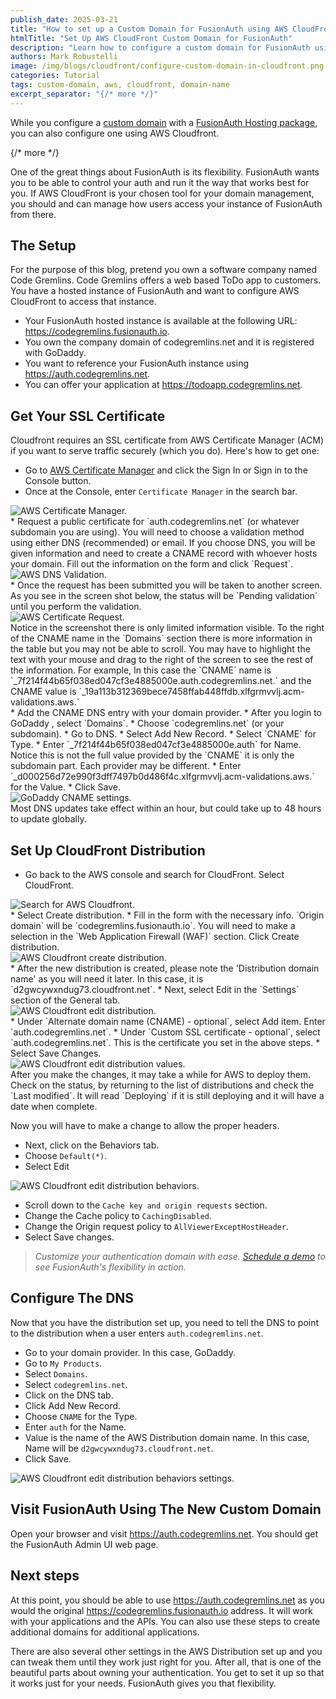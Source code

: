 ```yaml
---
publish_date: 2025-03-21
title: "How to set up a Custom Domain for FusionAuth using AWS CloudFront"
htmlTitle: "Set Up AWS CloudFront Custom Domain for FusionAuth"
description: "Learn how to configure a custom domain for FusionAuth using AWS CloudFront. This guide covers SSL certificate setup, DNS configuration, and distribution settings."
authors: Mark Robustelli
image: /img/blogs/cloudfront/configure-custom-domain-in-cloudfront.png
categories: Tutorial
tags: custom-domain, aws, cloudfront, domain-name
excerpt_separator: "{/* more */}"
---
```



While you configure a [custom domain](/docs/get-started/run-in-the-cloud/cloud#custom-domains) with a [FusionAuth Hosting package](/pricing), you can also configure one using AWS Cloudfront.

{/* more */}

One of the great things about FusionAuth is its flexibility. FusionAuth wants you to be able to control your auth and run it the way that works best for you. If AWS CloudFront is your chosen tool for your domain management, you should and can manage how users access your instance of FusionAuth from there.

## The Setup

For the purpose of this blog, pretend you own a software company named Code Gremlins. Code Gremlins offers a web based ToDo app to customers. You have a hosted instance of FusionAuth and want to configure AWS CloudFront to access that instance.

* Your FusionAuth hosted instance is available at the following URL: https://codegremlins.fusionauth.io.
* You own the company domain of codegremlins.net and it is registered with GoDaddy. 
* You want to reference your FusionAuth instance using https://auth.codegremlins.net.
* You can offer your application at https://todoapp.codegremlins.net.

## Get Your SSL Certificate

Cloudfront requires an SSL certificate from AWS Certificate Manager (ACM) if you want to serve traffic securely (which you do). Here's how to get one:

* Go to [AWS Certificate Manager](https://aws.amazon.com/certificate-manager/) and click the <InlineUIElement>Sign In</InlineUIElement> or <InlineUIElement>Sign in to the Console</InlineUIElement> button.
* Once at the Console, enter `Certificate Manager` in the search bar.

<div style={{textAlign: "center"}}>
  <img src="/img/blogs/cloudfront/aws-cert-manager.png" alt="AWS Certificate Manager." style={{ display: "block", margin: "0 auto" }} />
</div>
* Request a public certificate for `auth.codegremlins.net` (or whatever subdomain you are using). You will need to choose a validation method using either DNS (recommended) or email. If you choose DNS, you will be given information and need to create a CNAME record with whoever hosts your domain. Fill out the information on the form and click `Request`. 
<div style={{textAlign: "center"}}>
  <img src="/img/blogs/cloudfront/aws-request-dns-validation.png" alt="AWS DNS Validation." style={{ display: "block", margin: "0 auto" }} />
</div>
* Once the request has been submitted you will be taken to another screen. As you see in the screen shot below, the status will be `Pending validation` until you perform the validation.
<div style={{textAlign: "center"}}>
  <img src="/img/blogs/cloudfront/aws-cert-validation.png" alt="AWS Certificate Request." style={{ display: "block", margin: "0 auto" }} />
</div>

<Aside type="tip">Notice in the screenshot there is only limited information visible. To the right of the CNAME name in the `Domains` section there is more information in the table but you may not be able to scroll. You may have to highlight the text with your mouse and drag to the right of the screen to see the rest of the information. For example, In this case the `CNAME` name is `_7f214f44b65f038ed047cf3e4885000e.auth.codegremlins.net.` and the CNAME value is `_19a113b312369bece7458ffab448ffdb.xlfgrmvvlj.acm-validations.aws.` </Aside>
* Add the CNAME DNS entry with your domain provider. 
* After you login to GoDaddy , select `Domains`. 
* Choose `codegremlins.net` (or your subdomain). 
* Go to <InlineUIElement>DNS</InlineUIElement>. 
* Select <InlineUIElement>Add New Record</InlineUIElement>. 
* Select `CNAME` for <InlineField>Type</InlineField>.
* Enter `_7f214f44b65f038ed047cf3e4885000e.auth` for <InlineField>Name</InlineField>. Notice this is not the full value provided by the `CNAME` it is only the subdomain part. Each provider may be different. 
* Enter `_d000256d72e990f3dff7497b0d486f4c.xlfgrmvvlj.acm-validations.aws.` for the <InlineField>Value</InlineField>. 
* Click <InlineUIElement>Save</InlineUIElement>.

<div style={{textAlign: "center"}}>
  <img src="/img/blogs/cloudfront/godaddy-cname-settings.png" alt="GoDaddy CNAME settings." style={{ display: "block", margin: "0 auto" }} />
</div>

<Aside type="tip">Most DNS updates take effect within an hour, but could take up to 48 hours to update globally.</Aside>

## Set Up CloudFront Distribution

* Go back to the AWS console and search for CloudFront. Select CloudFront.
<div style={{textAlign: "center"}}>
  <img src="/img/blogs/cloudfront/aws-cloudfront.png" alt="Search for AWS Cloudfront." style={{ display: "block", margin: "0 auto" }} />
</div>
* Select <InlineUIElement>Create distribution</InlineUIElement>.
* Fill in the form with the necessary info.  `Origin domain` will be `codegremlins.fusionauth.io`. You will need to make a selection in the `Web Application Firewall (WAF)` section. Click <InlineUIElement>Create distribution</InlineUIElement>.
<div style={{textAlign: "center"}}>
  <img src="/img/blogs/cloudfront/aws-cloudfront-create-distribution.png" alt="AWS Cloudfront create distribution." style={{ display: "block", margin: "0 auto" }} />
</div>
* After the new distribution is created, please note the 'Distribution domain name' as you will need it later. In this case, it is `d2gwcywxndug73.cloudfront.net`.
* Next, select <InlineField>Edit</InlineField> in the `Settings` section of the <Breadcrumb>General</Breadcrumb> tab.
<div style={{textAlign: "center"}}>
  <img src="/img/blogs/cloudfront/aws-cloudfront-distro-edit.png" alt="AWS Cloudfront edit distribution." style={{ display: "block", margin: "0 auto" }} />
</div>
* Under `Alternate domain name (CNAME) - optional`, select <InlineUIElement>Add item</InlineUIElement>. Enter `auth.codegremlins.net`.
* Under `Custom SSL certificate - optional`, select `auth.codegremlins.net`. This is the certificate you set in the above steps.
* Select <InlineUIElement>Save Changes</InlineUIElement>.
<div style={{textAlign: "center"}}>
  <img src="/img/blogs/cloudfront/aws-cname-cert.png" alt="AWS Cloudfront edit distribution values." style={{ display: "block", margin: "0 auto" }} />
</div>

<Aside type="tip">After you make the changes, it may take a while for AWS to deploy them. Check on the status, by returning to the list of distributions and check the `Last modified`. It will read `Deploying` if it is still deploying and it will have a date when complete.</Aside>

Now you will have to make a change to allow the proper headers. 

* Next, click on the <InlineUIElement>Behaviors</InlineUIElement> tab.
* Choose `Default(*)`.
* Select <InlineUIElement>Edit</InlineUIElement>

<div style={{textAlign: "center"}}>
  <img src="/img/blogs/cloudfront/aws-behaviors.png" alt="AWS Cloudfront edit distribution behaviors." style={{ display: "block", margin: "0 auto" }} />
</div>

* Scroll down to the `Cache key and origin requests` section.
* Change the <InlineField>Cache policy</InlineField> to `CachingDisabled`.
* Change the <InlineField>Origin request policy</InlineField> to `AllViewerExceptHostHeader`.
* Select <InlineUIElement>Save changes</InlineUIElement>.

> _Customize your authentication domain with ease. [Schedule a demo](/contact) to see FusionAuth's flexibility in action._

## Configure The DNS

Now that you have the distribution set up, you need to tell the DNS to point to the distribution when a user enters `auth.codegremlins.net`.

* Go to your domain provider. In this case, GoDaddy.
* Go to `My Products`.
* Select `Domains`.
* Select `codegremlins.net`.
* Click on the <InlineUIElement>DNS</InlineUIElement> tab.
* Click <InlineUIElement>Add New Record</InlineUIElement>.
* Choose `CNAME` for the <InlineField>Type</InlineField>.
* Enter `auth` for the <InlineField>Name</InlineField>.
* Value is the name of the AWS Distribution domain name. In this case, <InlineField>Name</InlineField> will be `d2gwcywxndug73.cloudfront.net`.
* Click  <InlineUIElement>Save</InlineUIElement>.

<div style={{textAlign: "center"}}>
  <img src="/img/blogs/cloudfront/aws-behaviors-settings.png" alt="AWS Cloudfront edit distribution behaviors settings." style={{ display: "block", margin: "0 auto" }} />
</div>

## Visit FusionAuth Using The New Custom Domain

Open your browser and visit https://auth.codegremlins.net. You should get the FusionAuth Admin UI web page. 

## Next steps

At this point, you should be able to use https://auth.codegremlins.net as you would the original https://codegremlins.fusionauth.io address. It will work with your applications and the APIs. You can also use these steps to create additional domains for additional applications. 

There are also several other settings in the AWS Distribution set up and you can tweak them until they work just right for you. After all, that is one of the beautiful parts about owning your authentication. You get to set it up so that it works just for your needs. FusionAuth gives you that flexibility.

